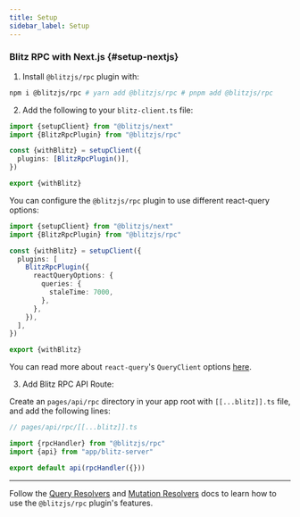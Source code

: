 ```yaml
---
title: Setup
sidebar_label: Setup
---
```


### Blitz RPC with Next.js {#setup-nextjs}

1. Install `@blitzjs/rpc` plugin with:

```bash
npm i @blitzjs/rpc # yarn add @blitzjs/rpc # pnpm add @blitzjs/rpc
```

2. Add the following to your `blitz-client.ts` file:

```typescript
import {setupClient} from "@blitzjs/next"
import {BlitzRpcPlugin} from "@blitzjs/rpc"

const {withBlitz} = setupClient({
  plugins: [BlitzRpcPlugin()],
})

export {withBlitz}
```

You can configure the `@blitzjs/rpc` plugin to use different react-query
options:

```typescript
import {setupClient} from "@blitzjs/next"
import {BlitzRpcPlugin} from "@blitzjs/rpc"

const {withBlitz} = setupClient({
  plugins: [
    BlitzRpcPlugin({
      reactQueryOptions: {
        queries: {
          staleTime: 7000,
        },
      },
    }),
  ],
})

export {withBlitz}
```

You can read more about `react-query`'s `QueryClient` options
[here](https://react-query.tanstack.com/reference/QueryClient).

3. Add Blitz RPC API Route:

Create an `pages/api/rpc` directory in your app root with
`[[...blitz]].ts` file, and add the following lines:

```ts
// pages/api/rpc/[[...blitz]].ts

import {rpcHandler} from "@blitzjs/rpc"
import {api} from "app/blitz-server"

export default api(rpcHandler({}))
```

---

Follow the [Query Resolvers](/docs/query-resolvers) and
[Mutation Resolvers](/docs/mutation-resolvers) docs to learn how to use
the `@blitzjs/rpc` plugin's features.
